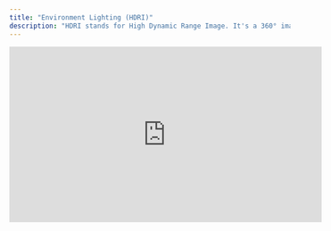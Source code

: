 ```yaml
---
title: "Environment Lighting (HDRI)"
description: "HDRI stands for High Dynamic Range Image. It's a 360° image that is projected on an infinitely large sphere for lighting, skybox, and background purposes."
---
```


<iframe width="560" height="315" src="https://www.youtube.com/embed/bp1BGNUwcXc?si=OSziahumTh7lP-Wu" title="YouTube video player" frameborder="0" allow="accelerometer; autoplay; clipboard-write; encrypted-media; gyroscope; picture-in-picture; web-share" referrerpolicy="strict-origin-when-cross-origin" allowfullscreen />

## Using HDRIs

New files come with a default HDRI. To change the HDRI, follow these steps:&#x20;

<AccordionGroup>
  <Accordion title="Using a Bezi-provided HDRI" defaultOpen={false}>
    1. Make sure nothing in the scene is selected

    2. In the right sidebar, click the current HDRI name (e.g. Studio Interior)

    3. In the popover, click the 'This File' dropdown

    4. Select **Bezi Library** from the dropdown

    5. Select the desired HDRI to apply it to the scene![](/images/bezi-hdri.png)
  </Accordion>

  <Accordion title="Uploading a custom HDRI" defaultOpen={false}>
    1. Make sure nothing in the scene is selected

    2. In the right sidebar, click the current HDRI name (e.g. Studio Interior)

    3. In the popover, click the **+** icon in the top right

    4. Use the dialog to choose, upload, and name the custom HDRI. Supported file types include: HDR, EXR, JPG, and JPEG.

    5. Click **Save**

    6. Return to the HDRI library popover

    7. Select the custom HDRI to apply it to the scene![](/images/custom-hdri.png)
  </Accordion>
</AccordionGroup>

## HDRI settings

<AccordionGroup>
  <Accordion title="Strength" defaultOpen={false}>
    Control the intensity of the light emitted by the HDRI.
  </Accordion>

  <Accordion title="Show environment" defaultOpen={false}>
    Toggle visibility of the HDRI as a cubemap.
  </Accordion>

  <Accordion title="Shadows" defaultOpen={false}>
    Toggle shadows caused by Directional Light.
  </Accordion>

  <Accordion title="Light direction" defaultOpen={false}>
    Control the direction of the Environment Light.
  </Accordion>

  <Accordion title="Shadow intensity" defaultOpen={false}>
    Control the intensity of the Shadow.
  </Accordion>
</AccordionGroup>